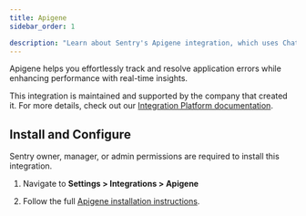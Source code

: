 ```yaml
---
title: Apigene
sidebar_order: 1

description: "Learn about Sentry's Apigene integration, which uses ChatGPT to focus on simplifying the process of issue management and troubleshooting ."
---
```


Apigene helps you effortlessly track and resolve application errors while enhancing performance with real-time insights.


This integration is maintained and supported by the company that created it. For more details, check out our [Integration Platform documentation](/organization/integrations/integration-platform/).

## Install and Configure

<Note>

Sentry owner, manager, or admin permissions are required to install this integration.

</Note>

1. Navigate to **Settings > Integrations > Apigene**

2. Follow the full [Apigene installation instructions](https://www.apigene.ai/integrations/Sentry).
